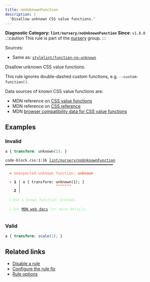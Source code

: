 ```yaml
---
title: noUnknownFunction
description: |
  'Disallow unknown CSS value functions.'
---
```


**Diagnostic Category: `lint/nursery/noUnknownFunction`**
<Tabs>
<TabItem label="CSS" icon="seti:css">
**Since**: `v1.8.0`
:::caution
This rule is part of the [nursery](/linter/rules/#nursery) group.
:::

Sources: 
- Same as: <a href="https://github.com/stylelint/stylelint/blob/main/lib/rules/function-no-unknown/README.md" target="_blank"><code>stylelint/function-no-unknown</code></a>

Disallow unknown CSS value functions.

This rule ignores double-dashed custom functions, e.g. `--custom-function()`.

Data sources of known CSS value functions are:

- MDN reference on [CSS value functions](https://developer.mozilla.org/en-US/docs/Web/CSS/CSS_Functions)
- MDN reference on [CSS reference](https://developer.mozilla.org/en-US/docs/Web/CSS/Reference)
- MDN [browser compatibility data for CSS value functions](https://github.com/mdn/browser-compat-data/tree/main/css/types)

## Examples

### Invalid

```css
a { transform: unknown(1); }
```

<pre class="language-text"><code class="language-text">code-block.css:1:16 <a href="https://biomejs.dev/linter/rules/no-unknown-function">lint/nursery/noUnknownFunction</a> ━━━━━━━━━━━━━━━━━━━━━━━━━━━━━━━━━━━━━━━━━━━━━━━━━<br /><br /><strong><span style="color: Tomato;">  </span></strong><strong><span style="color: Tomato;">✖</span></strong> <span style="color: Tomato;">Unexpected unknown function: </span><span style="color: Tomato;"><strong>unknown</strong></span><br />  <br /><strong><span style="color: Tomato;">  </span></strong><strong><span style="color: Tomato;">&gt;</span></strong> <strong>1 │ </strong>a &#123; transform: unknown(1); &#125;<br />   <strong>   │ </strong>               <strong><span style="color: Tomato;">^</span></strong><strong><span style="color: Tomato;">^</span></strong><strong><span style="color: Tomato;">^</span></strong><strong><span style="color: Tomato;">^</span></strong><strong><span style="color: Tomato;">^</span></strong><strong><span style="color: Tomato;">^</span></strong><strong><span style="color: Tomato;">^</span></strong><br />    <strong>2 │ </strong><br />  <br /><strong><span style="color: lightgreen;">  </span></strong><strong><span style="color: lightgreen;">ℹ</span></strong> <span style="color: lightgreen;">Use a known function instead.</span><br />  <br /><strong><span style="color: lightgreen;">  </span></strong><strong><span style="color: lightgreen;">ℹ</span></strong> <span style="color: lightgreen;">See </span><span style="color: lightgreen;"><a href="https://developer.mozilla.org/en-US/docs/Web/CSS/CSS_Functions">MDN web docs</a></span><span style="color: lightgreen;"> for more details.</span><br />  <br /></code></pre>

### Valid

```css
a { transform: scale(1); }
```

## Related links

- [Disable a rule](/linter/#disable-a-lint-rule)
- [Configure the rule fix](/linter#configure-the-rule-fix)
- [Rule options](/linter/#rule-options)

</TabItem>
</Tabs>

